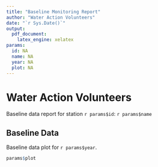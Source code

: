```yaml
---
title: "Baseline Monitoring Report"
author: "Water Action Volunteers"
date: "`r Sys.Date()`"
output:
  pdf_document:
    latex_engine: xelatex
params:
  id: NA
  name: NA
  year: NA
  plot: NA
---
```


# Water Action Volunteers

Baseline data report for station `r params$id`: `r params$name`

## Baseline Data

Baseline data plot for `r params$year`.

```r
params$plot
```


